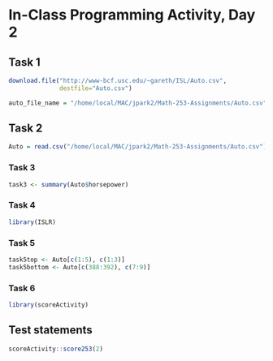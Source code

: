 # In-Class Programming Activity, Day 2

## Task 1

```r
download.file("http://www-bcf.usc.edu/~gareth/ISL/Auto.csv",
              destfile="Auto.csv")
```
```r
auto_file_name = "/home/local/MAC/jpark2/Math-253-Assignments/Auto.csv"
```

## Task 2

```r
Auto = read.csv("/home/local/MAC/jpark2/Math-253-Assignments/Auto.csv")
```

### Task 3

```r
task3 <- summary(Auto$horsepower)
```

### Task 4

```r
library(ISLR)
```

### Task 5

```r
task5top <- Auto[c(1:5), c(1:3)]
task5bottom <- Auto[c(388:392), c(7:9)]
```

### Task 6

```r
library(scoreActivity)
```

## Test statements

```r
scoreActivity::score253(2)
```
